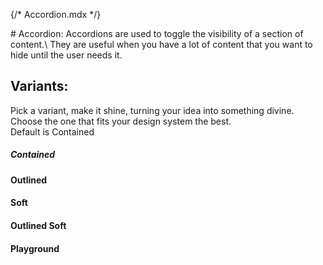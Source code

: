{/* Accordion.mdx */}

<Meta of={AccordionStories} name="Docs"/>
# Accordion:
Accordions are used to toggle the visibility of a section of content.\
They are useful when you have a lot of content that you want to hide until the user needs it.

## Variants:
Pick a variant, make it shine, turning your idea into something divine.\
Choose the one that fits your design system the best.\
Default is Contained

##### Contained
<Canvas of={AccordionStories.Contained} />

#### Outlined
<Canvas of={AccordionStories.Outlined} />

#### Soft
<Canvas of={AccordionStories.Soft}/>

#### Outlined Soft
<Canvas of={AccordionStories.OutlinedSoft}/>

#### Playground
<Canvas of={AccordionStories.Playground}/>
<Controls of={AccordionStories.Playground}/>